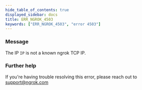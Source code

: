 ```yaml
---
hide_table_of_contents: true
displayed_sidebar: docs
title: ERR_NGROK_4503
keywords: ["ERR_NGROK_4503", "error 4503"]
---
```


### Message

The IP `IP` is not a known ngrok TCP IP.

### Further help

If you're having trouble resolving this error, please reach out to [support@ngrok.com](mailto:support@ngrok.com?subject=Help%20with%20ERR_NGROK_4503)
